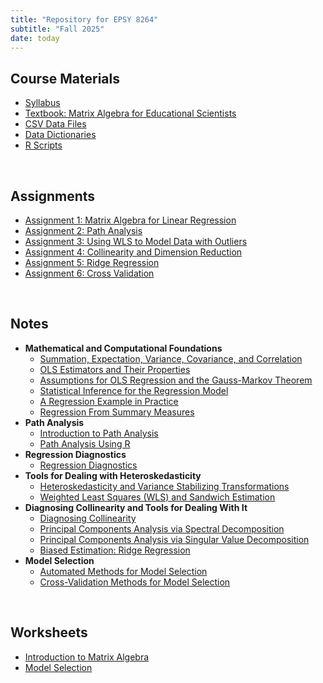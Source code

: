```yaml
---
title: "Repository for EPSY 8264"
subtitle: "Fall 2025"
date: today
---
```





## Course Materials

<nav aria-label="materials">
- [Syllabus](https://docs.google.com/document/d/1EgJKuDkiIARgaHWutzh97DvgT9mlOwIwjMhZks1cngA/edit?usp=sharing)
- [Textbook: Matrix Algebra for Educational Scientists](https://zief0002.github.io/matrix-algebra/)
- [CSV Data Files]()
- [Data Dictionaries](https://docs.google.com/document/d/1u-nQvGTRs-kL6OA4LxYYZyPytV_98v9vhmDUG7Xk0dw/edit?usp=drive_link)
- [R Scripts]()
</nav>

<br />


## Assignments

<nav aria-label="assignments">
- [Assignment 1: Matrix Algebra for Linear Regression](https://docs.google.com/document/d/1ZXfV635WEZ95Y1nICSLlMT_i5k1AyrrChE_pRQMKwGU/edit?usp=sharing)
- [Assignment 2: Path Analysis](https://docs.google.com/document/d/11EzuqiQZMmFzzonJ70YLru3qC7Wh80iCL7-JUmasdPA/edit?usp=sharing)
<!-- - [~~Assignment 3: Regression Diagnostics~~]() -->
- [Assignment 3: Using WLS to Model Data with Outliers](https://docs.google.com/document/d/1RDBLk8hB97CuG-hdj3I46Nwc2bQgeQSyI1dCIVTByl8/edit?usp=sharing)
- [Assignment 4: Collinearity and Dimension Reduction](https://docs.google.com/document/d/1Y1Bn3ynGod8jjQbMSCyLA8ypgOVKO4s41eExpDVYDX4/edit?usp=sharing)
- [Assignment 5: Ridge Regression](https://docs.google.com/document/d/1ZCRsM3VJPf_Ur5O52XVMAcPKIarqh99woxY2TuWpGBY/edit?usp=sharing)
- [Assignment 6: Cross Validation](https://docs.google.com/document/d/1qi2w9hGZ8kle4-Jri58cyjvR4-zdr8gob41nF2YtMNQ/edit?usp=sharing)
</nav>

<br />


## Notes

<nav aria-label="notes">
- **Mathematical and Computational Foundations**
  + [Summation, Expectation, Variance, Covariance, and Correlation](notes/01-01-summation-expectation.html) 
  + [OLS Estimators and Their Properties](notes/01-02-ols-estimators-and-their-properties.html)
  + [Assumptions for OLS Regression and the Gauss-Markov Theorem](notes/01-03-assumptions-and-gauss-markov-theorem.html)
  + [Statistical Inference for the Regression Model](notes/01-04-statistical-inference-for-the-regression-model.html) 
  + [A Regression Example in Practice](notes/01-05-regression-example.html) 
  + [Regression From Summary Measures](notes/01-06-regression-from-summary-measures.html)
- **Path Analysis**
  + [Introduction to Path Analysis](notes/02-01-intro-to-path-analysis.html)
  + [Path Analysis Using R](notes/02-02-path-analysis-using-r.html)
- **Regression Diagnostics**
  + [Regression Diagnostics](notes/03-01-regression-diagnostics.html)
- **Tools for Dealing with Heteroskedasticity**
  + [Heteroskedasticity and Variance Stabilizing Transformations](notes/04-01-heteroskedasticity-and-transformations.html)
  + [Weighted Least Squares (WLS) and Sandwich Estimation](notes/04-02-wls-and-sandwich-estimation.html)
- **Diagnosing Collinearity and Tools for Dealing With It**
  + [Diagnosing Collinearity](notes/05-01-diagnosing-collinearity.html)
  + [Principal Components Analysis via Spectral Decomposition](notes/05-02-pca-via-spectral-decomposition.html)
  + [Principal Components Analysis via Singular Value Decomposition](notes/05-03-pca-via-svd.html)
  + [Biased Estimation: Ridge Regression](notes/05-04-biased-estimation-ridge-regression.html)
- **Model Selection**
  + [Automated Methods for Model Selection](notes/06-01-automated-methods.html)
  + [Cross-Validation Methods for Model Selection](notes/06-02-cross-validation.html)
</nav>


<br />


## Worksheets

<nav aria-label="worksheets">
- [Introduction to Matrix Algebra](worksheets/01-introduction-to-matrix-algebra.html)
- [Model Selection](worksheets/02-model-selection.html)
</nav>
